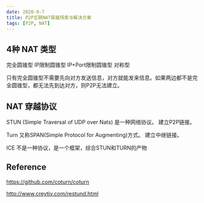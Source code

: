 ```yaml
---
date: 2020-9-7
title: P2P互联NAT穿越场景与解决方案
tags: [P2P, NAT]
---
```


## 4种 NAT 类型

完全圆锥型
IP限制圆锥型
IP+Port限制圆锥型
对称型

只有完全圆锥型不需要先向对方发送信息，对方就能发来信息。如果两边都不是完全圆锥型，都无法先到达对方，则P2P无法建立。

## NAT 穿越协议

STUN (Simple Traversal of UDP over Nats) 是一种网络协议。
建立P2P链接。

Turn 又称SPAN(Simple Protocol for Augmenting)方式。
建立中继链接。

ICE 不是一种协议，是一个框架，综合STUN和TURN的产物

## Reference

https://github.com/coturn/coturn

http://www.creytiv.com/restund.html

